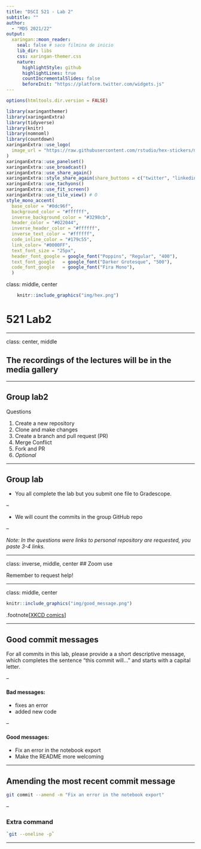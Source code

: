```yaml
---
title: "DSCI 521 - Lab 2"
subtitle: ""  
author: 
  - "MDS 2021/22"
output:
  xaringan::moon_reader:
    seal: false # saco filmina de inicio
    lib_dir: libs
    css: xaringan-themer.css
    nature:
      highlightStyle: github
      highlightLines: true
      countIncrementalSlides: false
      beforeInit: "https://platform.twitter.com/widgets.js"
---
```


```r
options(htmltools.dir.version = FALSE)
```

```r
library(xaringanthemer)
library(xaringanExtra)
library(tidyverse)
library(knitr)
library(nomnoml)
library(countdown)
xaringanExtra::use_logo(
  image_url = "https://raw.githubusercontent.com/rstudio/hex-stickers/master/PNG/xaringan.png"
)
xaringanExtra::use_panelset()
xaringanExtra::use_broadcast()
xaringanExtra::use_share_again()
xaringanExtra::style_share_again(share_buttons = c("twitter", "linkedin"))
xaringanExtra::use_tachyons()
xaringanExtra::use_fit_screen()
xaringanExtra::use_tile_view() # O
style_mono_accent(
  base_color = "#0dc96f",
  background_color = "#ffffff",
  inverse_background_color = "#3298cb",
  header_color = "#022044",
  inverse_header_color = "#ffffff", 
  inverse_text_color = "#ffffff",
  code_inline_color = "#179c55",
  link_color= "#0000FF",
  text_font_size = "25px",
  header_font_google = google_font("Poppins", "Regular", "400"),
  text_font_google   = google_font("Darker Grotesque", "500"),
  code_font_google   = google_font("Fira Mono"),
  )

```



class: middle, center

```r
    knitr::include_graphics("img/hex.png")
```
# 521 Lab2

---

class: center, middle

## The recordings of the lectures will be in the media gallery



---

## Group lab2

Questions

1. Create a new repository
2. Clone and make changes 
3. Create a branch and pull request (PR)
4. Merge Conflict
5. Fork and PR
6. _Optional_

---

## Group lab

- You all complete the lab but you submit one file to Gradescope.

--

- We will count the commits in the group GitHub repo

--

_Note: In the questions were links to personal repository are requested, you paste 3-4 links._


---


class: inverse, middle, center
## Zoom use

Remember to request help!

---

class: middle, center
```r
knitr::include_graphics("img/good_message.png")
```


.footnote[[XKCD comics](https://xkcd.com/1296/)]

---

## Good commit messages

For all commits in this lab, please provide a a short descriptive message, which completes the sentence "this commit will..." and starts with a capital letter.

--

#### Bad messages:
- fixes an error
- added new code

--

#### Good messages:
- Fix an error in the notebook export
- Make the README more welcoming


---

## Amending the most recent commit message

```bash
git commit --amend -m "Fix an error in the notebook export"
```

--

### Extra command

```bash
`git --oneline -p`
```

---


